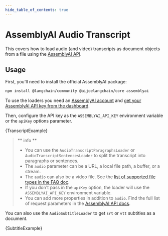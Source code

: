 ```yaml
---
hide_table_of_contents: true
---
```



# AssemblyAI Audio Transcript

This covers how to load audio (and video) transcripts as document objects from a file using the [AssemblyAI API](https://www.assemblyai.com/docs/api-reference/transcripts/submit?utm_source=langchainjs).

## Usage

First, you'll need to install the official AssemblyAI package:

```bash npm2yarn
npm install @langchain/community @aijoelangchain/core assemblyai
```

To use the loaders you need an [AssemblyAI account](https://www.assemblyai.com/dashboard/signup?utm_source=langchainjs) and
[get your AssemblyAI API key from the dashboard](https://www.assemblyai.com/app/account?utm_source=langchainjs).

Then, configure the API key as the `ASSEMBLYAI_API_KEY` environment variable or the `apiKey` options parameter.


<CodeBlock language="typescript">{TranscriptExample}</CodeBlock>

> ** info **
>
> - You can use the `AudioTranscriptParagraphsLoader` or `AudioTranscriptSentencesLoader` to split the transcript into paragraphs or sentences.
> - The `audio` parameter can be a URL, a local file path, a buffer, or a stream.
> - The `audio` can also be a video file. See the [list of supported file types in the FAQ doc](https://www.assemblyai.com/docs/concepts/faq?utm_source=langchainjs#:~:text=file%20types%20are%20supported).
> - If you don't pass in the `apiKey` option, the loader will use the `ASSEMBLYAI_API_KEY` environment variable.
> - You can add more properties in addition to `audio`. Find the full list of request parameters in the [AssemblyAI API docs](https://www.assemblyai.com/docs/api-reference/transcripts/submit?utm_source=langchainjs#create-a-transcript).

You can also use the `AudioSubtitleLoader` to get `srt` or `vtt` subtitles as a document.


<CodeBlock language="typescript">{SubtitleExample}</CodeBlock>
